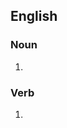 ==English==

===Noun===
{{head|en|noun form}}

# {{plural of|en|holystone}}

===Verb===
{{head|en|verb form}}

# {{en-third-person singular of|holystone}}